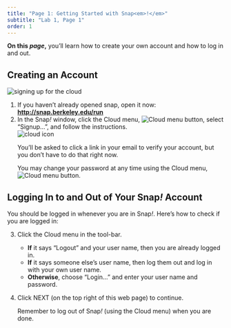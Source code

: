 ```yaml
---
title: "Page 1: Getting Started with Snap<em>!</em>"
subtitle: "Lab 1, Page 1"
order: 1
---
```


::: learn
<p><strong>On this <em>page</em>,</strong> you'll learn how to create your own account and how to log in and out.</p>
:::

## Creating an Account

::: {#first .forYouToDo}
<img src="/img/sys/dialog-cloud-signup.png" title="signing up for the cloud" alt="signing up for the cloud" class="imageRight"/>

<ol>

<li>If you haven't already opened [snap]{.snap}, open it now: <a href="http://snap.berkeley.edu/run" title="Snap! Build Your Own Blocks" target="_blank"><strong>http://snap.berkeley.edu/run</strong></a></li>

<li>In the Snap<em>!</em> window, click the Cloud menu, <img src="/img/1-introduction/cloud_button.png" title="Cloud menu button" alt="Cloud menu button"/>, select "Signup...", and follow the instructions. <br /> <img src="/img/sys/button-cloud-with-context.png" title="cloud icon" alt="cloud icon" class="indent"/></li>

::: endnote
<p>You'll be asked to click a link in your email to verify your account, but you don't have to do that right now.</p>

<p>You may change your password at any time using the Cloud menu, <img src="/img/1-introduction/cloud_button.png" title="Cloud menu button" alt="Cloud menu button"/>.</p>
:::

</ol>
:::

## Logging In to and Out of Your Snap<em>!</em> Account
 
::: forYouToDo
<p>You should be logged in whenever you are in Snap<em>!</em>. Here's how to check if you are logged in:</p>

<ol start="3">

<li>

Click the Cloud menu in the tool-bar.

<ul>

<li><strong>If</strong> it says "Logout" and your user name, then you are already logged in.</li>

<li><strong>If</strong> it says someone else's user name, then log them out and log in with your own user name.</li>

<li><strong>Otherwise</strong>, choose "Login..." and enter your user name and password.</li>

</ul>

</li>

<li>

Click NEXT (on the top right of this web page) to continue.

::: endnote
Remember to log out of Snap<em>!</em> (using the Cloud menu) when you are done.
:::

</li>

</ol>
:::
